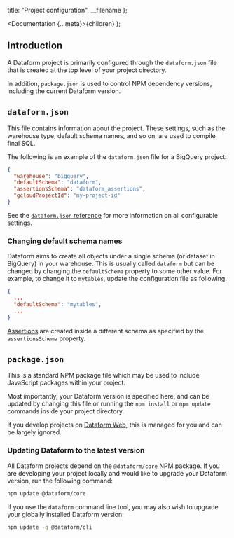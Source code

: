 
  title: "Project configuration",
  __filename
};

  <Documentation {...meta}>{children}</Documentation>
);

## Introduction

A Dataform project is primarily configured through the `dataform.json` file that is created at the top level of your project directory.

In addition, `package.json` is used to control NPM dependency versions, including the current Dataform version.

## `dataform.json`

This file contains information about the project. These settings, such as the warehouse type, default schema names, and so on, are used to compile final SQL.

The following is an example of the `dataform.json` file for a BigQuery project:

```json
{
  "warehouse": "bigquery",
  "defaultSchema": "dataform",
  "assertionsSchema": "dataform_assertions",
  "gcloudProjectId": "my-project-id"
}
```

See the [`dataform.json` reference](/reference/dataform-json) for more information on all configurable settings.

### Changing default schema names

Dataform aims to create all objects under a single schema (or dataset in BigQuery) in your warehouse. This is usually called `dataform` but can be changed
by changing the `defaultSchema` property to some other value. For example, to change it to `mytables`, update the configuration file as following:

```json
{
  ...
  "defaultSchema": "mytables",
  ...
}
```

[Assertions](/guides/assertions) are created inside a different schema as specified by the `assertionsSchema` property.

## `package.json`

This is a standard NPM package file which may be used to include JavaScript packages within your project.

Most importantly, your Dataform version is specified here, and can be updated by changing this file or running the `npm install` or `npm update` commands inside your project directory.

If you develop projects on <a target="_blank" rel="noopener" href="https://dataform.co">Dataform Web</a>, this is managed for you and can be largely ignored.

### Updating Dataform to the latest version

All Dataform projects depend on the `@dataform/core` NPM package. If you are developing your project locally and would like to upgrade your Dataform version, run the following command:

```bash
npm update @dataform/core
```

If you use the `dataform` command line tool, you may also wish to upgrade your globally installed Dataform version:

```bash
npm update -g @dataform/cli
```
